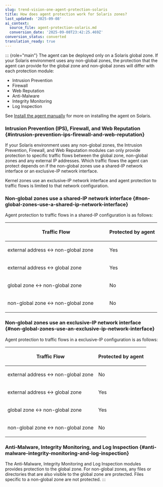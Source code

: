 ```yaml
---
slug: trend-vision-one-agent-protection-solaris
title: How does agent protection work for Solaris zones?
last_updated: '2025-09-08'
ai_context:
  source_file: agent-protection-solaris.md
  conversion_date: '2025-09-08T23:42:25.469Z'
conversion_status: converted
translation_ready: true
---
```


::: {role="main"}
The agent can be deployed only on a Solaris global zone. If your Solaris environment uses any non-global zones, the protection that the agent can provide for the global zone and non-global zones will differ with each protection module:

- Intrusion Prevention
- Firewall
- Web Reputation
- Anti-Malware
- Integrity Monitoring
- Log Inspection

See [Install the agent manually](install-agent.mdx) for more on installing the agent on Solaris.

### Intrusion Prevention (IPS), Firewall, and Web Reputation {#intrusion-prevention-ips-firewall-and-web-reputation}

If your Solaris environment uses any non-global zones, the Intrusion Prevention, Firewall, and Web Reputation modules can only provide protection to specific traffic flows between the global zone, non-global zones and any external IP addresses. Which traffic flows the agent can protect depends on if the non-global zones use a shared-IP network interface or an exclusive-IP network interface.

Kernel zones use an exclusive-IP network interface and agent protection to traffic flows is limited to that network configuration.

### Non-global zones use a shared-IP network interface {#non-global-zones-use-a-shared-ip-network-interface}

Agent protection to traffic flows in a shared-IP configuration is as follows:

<table>
<colgroup>
<col style="width: 67%" />
<col style="width: 33%" />
</colgroup>
<thead>
<tr>
<th><p>Traffic Flow</p></th>
<th><p>Protected by agent</p></th>
</tr>
</thead>
<tbody>
<tr>
<td><p>external address &lt;-&gt; non-global zone</p></td>
<td><p>Yes</p></td>
</tr>
<tr>
<td><p>external address &lt;-&gt; global zone</p></td>
<td><p>Yes</p></td>
</tr>
<tr>
<td><p>global zone &lt;-&gt; non-global zone</p></td>
<td><p>No</p></td>
</tr>
<tr>
<td><p>non-global zone &lt;-&gt; non-global zone</p></td>
<td><p>No</p></td>
</tr>
</tbody>
</table>

### Non-global zones use an exclusive-IP network interface {#non-global-zones-use-an-exclusive-ip-network-interface}

Agent protection to traffic flows in a exclusive-IP configuration is as follows:

<table>
<thead>
<tr>
<th><p>Traffic Flow</p></th>
<th><p>Protected by agent</p></th>
</tr>
</thead>
<tbody>
<tr>
<td><p>external address &lt;-&gt; non-global zone</p></td>
<td><p>No</p></td>
</tr>
<tr>
<td><p>external address &lt;-&gt; global zone</p></td>
<td><p>Yes</p></td>
</tr>
<tr>
<td><p>global zone &lt;-&gt; non-global zone</p></td>
<td><p>Yes</p></td>
</tr>
<tr>
<td><p>non-global zone &lt;-&gt; non-global zone</p></td>
<td><p>No</p></td>
</tr>
</tbody>
</table>

### Anti-Malware, Integrity Monitoring, and Log Inspection {#anti-malware-integrity-monitoring-and-log-inspection}

The Anti-Malware, Integrity Monitoring and Log Inspection modules provides protection to the global zone. For non-global zones, any files or directories that are also visible to the global zone are protected. Files specific to a non-global zone are not protected.
:::
